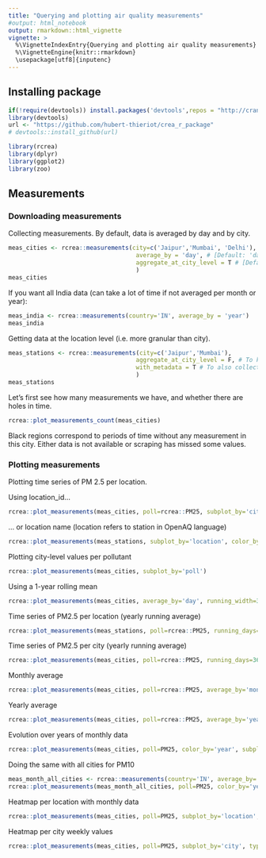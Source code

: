 ```yaml
---
title: "Querying and plotting air quality measurements"
#output: html_notebook
output: rmarkdown::html_vignette
vignette: >
  %\VignetteIndexEntry{Querying and plotting air quality measurements}
  %\VignetteEngine{knitr::rmarkdown}
  \usepackage[utf8]{inputenc}
---
```


## Installing package
```r
if(!require(devtools)) install.packages('devtools',repos = "http://cran.us.r-project.org")
library(devtools)
url <- "https://github.com/hubert-thieriot/crea_r_package"
# devtools::install_github(url)
```
```r
library(rcrea)
library(dplyr)
library(ggplot2)
library(zoo)
```

## Measurements
### Downloading measurements
Collecting measurements. By default, data is averaged by day and by city.
```r
meas_cities <- rcrea::measurements(city=c('Jaipur','Mumbai', 'Delhi'),
                                    average_by = 'day', # [Default: 'day'] also available NULL (raw measurements), 'hour', 'week', 'month', 'year'
                                    aggregate_at_city_level = T # [Default: TRUE] whether or not to aggregate stations data at the city level
                                    )
meas_cities
```

If you want all India data (can take a lot of time if not averaged per month or year):
```r
meas_india <- rcrea::measurements(country='IN', average_by = 'year')
meas_india
```

Getting data at the location level (i.e. more granular than city).
```r
meas_stations <- rcrea::measurements(city=c('Jaipur','Mumbai'),
                                    aggregate_at_city_level = F, # To keep it at 'location' (i.e. station) level
                                    with_metadata = T # To also collect geometry
                                    )
meas_stations
```


Let's first see how many measurements we have, and whether there are holes in time.
```r
rcrea::plot_measurements_count(meas_cities)
```
Black regions correspond to periods of time without any measurement in this city. Either data is not available or scraping has missed some values.


### Plotting measurements
Plotting time series of PM 2.5 per location.

Using location_id...
```r
rcrea::plot_measurements(meas_cities, poll=rcrea::PM25, subplot_by='city')
```
... or location name (location refers to station in OpenAQ language)
```r
rcrea::plot_measurements(meas_stations, subplot_by='location', color_by = 'poll')
```

Plotting city-level values per pollutant
```r
rcrea::plot_measurements(meas_cities, subplot_by='poll')
```
Using a 1-year rolling mean
```r
rcrea::plot_measurements(meas_cities, average_by='day', running_width=365, subplot_by='poll')
```

Time series of PM2.5 per location (yearly running average)
```r
rcrea::plot_measurements(meas_stations, poll=rcrea::PM25, running_days=365, subplot_by='location')
```

Time series of PM2.5 per city (yearly running average)
```r
rcrea::plot_measurements(meas_cities, poll=rcrea::PM25, running_days=365, color_by='city')
```

Monthly average
```r
rcrea::plot_measurements(meas_cities, poll=rcrea::PM25, average_by='month', subplot_by='city')
```

Yearly average
```r
rcrea::plot_measurements(meas_cities, poll=rcrea::PM25, average_by='year', subplot_by='city')
```

Evolution over years of monthly data
```r
rcrea::plot_measurements(meas_cities, poll=PM25, color_by='year', subplot_by='city', average_by='month')
```

Doing the same with all cities for PM10
```r
meas_month_all_cities <- rcrea::measurements(country='IN', average_by='month', date_from='2014-01-01', poll=PM25)
rcrea::plot_measurements(meas_month_all_cities, poll=PM25, color_by='year', subplot_by='city', average_by='month')
```
Heatmap per location with monthly data
```r
rcrea::plot_measurements(meas_cities, poll=PM25, subplot_by='location', type='heatmap', average_by='month')
```

Heatmap per city weekly values
```r
rcrea::plot_measurements(meas_cities, poll=PM25, subplot_by='city', type='heatmap', average_by='month')
```
